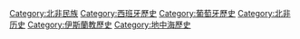 {{Commons category|Moors}}
{{Catmore}}

[[Category:北非民族|Category:北非民族]]
[[Category:西班牙歷史|Category:西班牙歷史]]
[[Category:葡萄牙歷史|Category:葡萄牙歷史]]
[[Category:北非历史|Category:北非历史]]
[[Category:伊斯蘭教歷史|Category:伊斯蘭教歷史]]
[[Category:地中海歷史|Category:地中海歷史]]